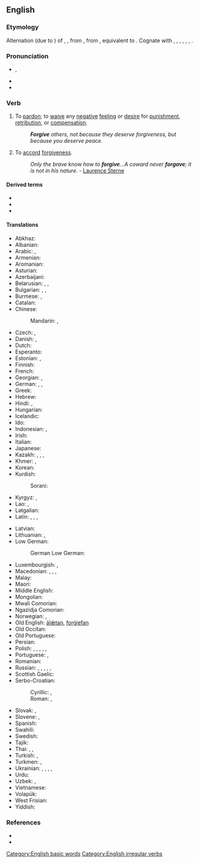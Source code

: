 ==English==

===Etymology===
Alternation (due to {{m|en|give}}) of {{inh|en|enm|foryiven}}, {{m|enm|forȝiven}}, from {{inh|en|ang|forġiefan|t=to forgive, give up, provide}}, from {{inh|en|gem-pro|*fragebaną|t=to give away; give up; release; forgive}}, equivalent to {{af|en|for-|give}}. Cognate with {{cog|sco|forgeve}}, {{m|sco|forgif}}, {{m|sco|forgie|t=to forgive}}, {{cog|fy|ferjaan|t=to forgive}}, {{cog|nl|vergeven|t=to forgive}}, {{cog|de|vergeben|t=to forgive}}, {{cog|is|fyrirgefa|t=to forgive}}.

===Pronunciation===
* {{enPR|fər-gĭv', fôr-gĭv'}}, {{IPA|/fə(ɹ)ˈɡɪv/|/fɔː(ɹ)ˈɡɪv/|lang=en}}
* {{audio|en-us-forgive.ogg|Audio (US)|lang=en}}
* {{rhymes|ɪv|lang=en}}

===Verb===
{{en-verb|forgives|forgiving|forgave|forgiven}}

# {{lb|en|transitive}} To [[pardon]]; to [[waive]] any [[negative]] [[feeling]] or [[desire]] for [[punishment]], [[retribution]], or [[compensation]].
#: '''''Forgive''' others, not because they deserve forgiveness, but because you deserve peace.''
# {{lb|en|intransitive}} To [[accord]] [[forgiveness]].
#: ''Only the brave know how to '''forgive'''...A coward never '''forgave'''; it is not in his nature.'' - [[q: Laurence Sterne|Laurence Sterne]]

====Derived terms====
* {{l|en|forgivable}}
* {{l|en|forgiveness}}
* {{l|en|forgiveworthy}}

====Translations====
{{trans-top|transitive, to pardon}}
* Abkhaz: {{t|ab|анажьра|sc=Cyrl}}
* Albanian: {{t+|sq|fal}}
* Arabic: {{t|ar|سَامَحَ}}, {{t|ar|غَفَرَ}}
* Armenian: {{t+|hy|ներել|sc=Armn}}
* Aromanian: {{t|rup|ljert}}
* Asturian: {{t|ast|perdonar}}
* Azerbaijani: {{t+|az|bağışlamaq}}
* Belarusian: {{t|be|прабача́ць|impf|sc=Cyrl}}, {{t|be|праба́чыць|pf|sc=Cyrl}}, {{t|be|дарава́ць|impf|pf|sc=Cyrl}}
* Bulgarian: {{t+|bg|проща́вам|impf|sc=Cyrl}}, {{t|bg|простя́|pf|sc=Cyrl}}, {{t+|bg|опрощавам|sc=Cyrl}}
* Burmese: {{t+|my|ခွင့်လွှတ်|tr=khwin. hlu'|sc=Mymr}}, {{t+|my|အခွင့်လွှတ်|tr=akhwin. hlu'|sc=Mymr}}
* Catalan: {{t+|ca|perdonar}}
* Chinese:
*: Mandarin: {{t+|cmn|原諒|sc=Hans}}, {{t+|cmn|原谅|tr=yuánliàng|sc=Hans}}
* Czech: {{t+|cs|odpouštět|impf}}, {{t|cs|odpustit|pf}}
* Danish: {{t|da|tilgive}}, {{t+|da|forlade}}
* Dutch: {{t+|nl|vergeven}}
* Esperanto: {{t|eo|pardoni}}
* Estonian: {{t|et|andestama}}, {{t|et|andeks andma}}
* Finnish: {{t+|fi|antaa anteeksi}}
* French: {{t+|fr|pardonner}}
* Georgian: {{t|ka|პატიება|sc=Geor}}, {{t|ka|მიტევება|sc=Geor}}
* German: {{t+|de|vergeben}}, {{t+|de|verzeihen}}, {{t+|de|entschuldigen}}
* Greek: {{t+|el|συγχωρώ|sc=Grek}}
* Hebrew: {{t+|he|סָלַח|tr=salákh|sc=Hebr}}
* Hindi: {{t|hi|माफ़ करना|tr=māf karnā|sc=Deva}}, {{t|hi|क्षमा करना|tr=kṣamā karnā|sc=Deva}}
* Hungarian: {{t+|hu|megbocsát}}
* Icelandic: {{t|is|fyrirgefa}}
* Ido: {{t+|io|pardonar}}
* Indonesian: {{t+|id|maaf|alt=memaafkan}}, {{t+|id|ampun|alt=mengampuni}}
* Irish: {{t+|ga|maith}}
* Italian: {{t+|it|perdonare}}
* Japanese: {{t+|ja|許す|tr=ゆるす, yurusu}}
* Kazakh: {{t+|kk|кешіру|sc=Cyrl}}, {{t|kk|кешірім жасау|sc=Cyrl}}, {{t|kk|ғапу ету|sc=Cyrl}}, {{t|kk|ғафу ету|sc=Cyrl}}
* Khmer: {{t|km|អភ័យទោស|tr=a’pʰey tooh|sc=Khmr}}, {{t|km|អត់ទោស|tr=ɑt tooh|sc=Khmr}}
* Korean: {{t+|ko|용서|tr=yongseo-hada|alt=용서하다}}
* Kurdish:
*: Sorani: {{t|ku|لێخۆشبوون|tr=lé xoshbún|sc=ku-Arab}}
* Kyrgyz: {{t|ky|кечирүү|sc=Cyrl}}, {{t|ky|кечирип коюу|sc=Cyrl}}
* Lao: {{t|lo|ໃຫ້ອະໄພ|tr=hay a-phay|sc=Laoo}}, {{t|lo|ອະໄພ|tr=a-phay|sc=Laoo}}
* Latgalian: {{t|ltg|pīdūt}}
* Latin: {{t|la|condōnō}}, {{t|la|īgnōscō}}, {{t|la|iustificō}}, {{t|la|redōnō}}
{{trans-mid}}
* Latvian: {{t|lv|piedot}}
* Lithuanian: {{t|lt|atleisti}}, {{t+|lt|dovanoti}}
* Low German:
*: German Low German: {{t|nds-de|vergeven}}
* Luxembourgish: {{t|lb|verzeien}}, {{t|lb|verginn}}
* Macedonian: {{t|mk|про́стува|impf}}, {{t|mk|про́сти|pf}}, {{t|mk|опро́стува}}, {{t|mk|про́штава|impf}}
* Malay: {{t|ms|memaafkan}}
* Maori: {{t|mi|muru}}
* Middle English: {{t|enm|forȝiven}}
* Mongolian: {{t+|mn|уучлах|sc=Cyrl}}
* Mwali Comorian: {{t|wlc|swamihi|alt=uswamihi}}
* Ngazidja Comorian: {{t|zdj|samihi|alt=usamihi}}
* Norwegian: {{t+|no|tilgi}}, {{t+|no|forlate}}
* Old English: [[alætan|ālǣtan]], [[forgiefan|forġiefan]]
* Old Occitan: {{t|pro|perdonar}}
* Old Portuguese: {{t|roa-opt|perdõar}}
* Persian: {{t+|fa|بخشیدن|tr=baxšidan|sc=fa-Arab}}
* Polish: {{t+|pl|przebaczać|impf}}, {{t+|pl|przebaczyć|pf}}, {{t|pl|odpuszczać|impf}}, {{t+|pl|odpuścić|pf}}, {{t+|pl|darowywać|impf}}, {{t+|pl|darować|pf}}
* Portuguese: {{t+|pt|perdoar}}, {{t+|pt|desculpar}}
* Romanian: {{t+|ro|ierta}}
* Russian: {{t+|ru|проща́ть|impf}}, {{t+|ru|прости́ть|pf}}, {{t+|ru|извиня́ть|impf}}, {{t+|ru|извини́ть|pf}}, {{t+|ru|миловать|impf}}, {{t+|ru|помиловать|pf}}
* Scottish Gaelic: {{t|gd|math}}
* Serbo-Croatian:
*: Cyrillic: {{t|sh|опра́штати|impf}}, {{t|sh|опро̀стити|pf}}
*: Roman: {{t+|sh|opráštati|impf}}, {{t+|sh|opròstiti|pf}}
* Slovak: {{t|sk|odpúšťať|impf}}, {{t|sk|odpustiť|pf}}
* Slovene: {{t|sl|odpuščati|impf}}, {{t|sl|odpustiti|pf}}
* Spanish: {{t+|es|perdonar}}
* Swahili: {{t|sw|samehe|alt=-samehe}}
* Swedish: {{t+|sv|förlåta}}
* Tajik: {{t+|tg|бахшидан|sc=Cyrl}}
* Thai: {{t|th|ยกโทษให้|tr=yók tôht hâi}}, {{t|th|ให้อภัย|tr=hâi a-pai}}, {{t+|th|อภัย}}
* Turkish: {{t+|tr|affetmek}}, {{t+|tr|bağışlamak}}
* Turkmen: {{t|tk|razylaşmak}}, {{t+|tk|bagyşlamak}}
* Ukrainian: {{t|uk|проща́ти|impf|sc=Cyrl}}, {{t|uk|прости́ти|pf|sc=Cyrl}}, {{t|uk|пробача́ти|impf|sc=Cyrl}}, {{t|uk|проба́чити|pf|sc=Cyrl}},
* Urdu: {{t|ur|معاف کرنا|tr=māf karnā|sc=ur-Arab}}
* Uzbek: {{t+|uz|kechirmoq}}, {{t|uz|afv etmoq}}
* Vietnamese: {{t+|vi|tha thứ}}
* Volapük: {{t+|vo|pardön}}
* West Frisian: {{t|fy|ferjou}}
* Yiddish: {{t|yi|פֿאַרגעבן}}
{{trans-bottom}}

===References===
* {{R:Century 1911}}
* {{R:Webster 1913}}

[[Category:English basic words]]
[[Category:English irregular verbs]]